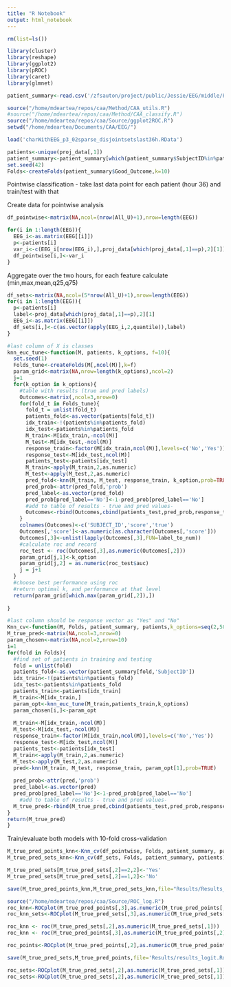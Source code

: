 ```yaml
---
title: "R Notebook"
output: html_notebook
---
```



```r
rm(list=ls())

library(cluster)
library(reshape)
library(ggplot2)
library(pROC)
library(caret)
library(glmnet)

patient_summary<-read.csv('/zfsauton/project/public/Jessie/EEG/middle/PatientSummary.csv')

source("/home/mdeartea/repos/caa/Method/CAA_utils.R")
#source("/home/mdeartea/repos/caa/Method/CAA_classify.R")
source("/home/mdeartea/repos/caa/Source/ggplot2ROC.R")
setwd("/home/mdeartea/Documents/CAA/EEG/")

load('charWithEEG_p3_02sparse_disjointsetslast36h.RData')
```


```r
patients<-unique(proj_data[,1])
patient_summary<-patient_summary[which(patient_summary$SubjectID%in%patients),]
set.seed(42)
Folds<-createFolds(patient_summary$Good_Outcome,k=10)
```

Pointwise classification - take last data point for each patient (hour 36) and train/test with that

Create data for pointwise analysis
```r

df_pointwise<-matrix(NA,ncol=(nrow(All_U)+1),nrow=length(EEG))

for(i in 1:length(EEG)){
  EEG_i<-as.matrix(EEG[[i]])
  p<-patients[i]
  var_i<-c(EEG_i[nrow(EEG_i),],proj_data[which(proj_data[,1]==p),2][1])
  df_pointwise[i,]<-var_i
}
```


Aggregate over the two hours, for each feature calculate (min,max,mean,q25,q75)

```r
df_sets<-matrix(NA,ncol=(5*nrow(All_U)+1),nrow=length(EEG))
for(i in 1:length(EEG)){
  p<-patients[i]
  label<-proj_data[which(proj_data[,1]==p),2][1]
  EEG_i<-as.matrix(EEG[[i]])
  df_sets[i,]<-c(as.vector(apply(EEG_i,2,quantile)),label)
}
```


```r
#last column of X is classes
knn_euc_tune<-function(M, patients, k_options, f=10){
  set.seed(1)
  Folds_tune<-createFolds(M[,ncol(M)],k=f)
  param_grid<-matrix(NA,nrow=length(k_options),ncol=2)
  j=1
  for(k_option in k_options){
    #table with results (true and pred labels)
    Outcomes<-matrix(,ncol=3,nrow=0)
    for(fold_t in Folds_tune){
      fold_t = unlist(fold_t)
      patients_fold<-as.vector(patients[fold_t])
      idx_train<-!(patients%in%patients_fold)
      idx_test<-patients%in%patients_fold
      M_train<-M[idx_train,-ncol(M)]
      M_test<-M[idx_test,-ncol(M)]
      response_train<-factor(M[idx_train,ncol(M)],levels=c('No','Yes'))
      response_test<-M[idx_test,ncol(M)]
      patients_test<-patients[idx_test]
      M_train<-apply(M_train,2,as.numeric)
      M_test<-apply(M_test,2,as.numeric)
      pred_fold<-knn(M_train, M_test, response_train, k_option,prob=TRUE)
      pred_prob<-attr(pred_fold,'prob')
      pred_label<-as.vector(pred_fold)
      pred_prob[pred_label=='No']<-1-pred_prob[pred_label=='No']
      #add to table of results - true and pred values-
      Outcomes<-rbind(Outcomes,cbind(patients_test,pred_prob,response_test))
    }
    colnames(Outcomes)<-c('SUBJECT_ID','score','true')
    Outcomes[,'score']<-as.numeric(as.character(Outcomes[,'score']))
    Outcomes[,3]<-unlist(lapply(Outcomes[,3],FUN=label_to_num))
    #calculate roc and record
    roc_test <- roc(Outcomes[,3],as.numeric(Outcomes[,2]))
    param_grid[j,1]<-k_option
    param_grid[j,2] = as.numeric(roc_test$auc)
    j = j+1
  }
  #choose best performance using roc
  #return optimal k, and performance at that level
  return(param_grid[which.max(param_grid[,2]),])
  
}
```



```r
#last column should be response vector as "Yes" and "No"
Knn_cv<-function(M, Folds, patient_summary, patients,k_options=seq(2,50,2)){
M_true_pred<-matrix(NA,ncol=3,nrow=0)
param_chosen<-matrix(NA,ncol=2,nrow=10)
i=1
for(fold in Folds){
  #find set of patients in training and testing 
  fold = unlist(fold)
  patients_fold<-as.vector(patient_summary[fold,'SubjectID'])
  idx_train<-!(patients%in%patients_fold)
  idx_test<-patients%in%patients_fold
  patients_train<-patients[idx_train]
  M_train<-M[idx_train,]
  param_opt<-knn_euc_tune(M_train,patients_train,k_options)
  param_chosen[i,]<-param_opt
  
  M_train<-M[idx_train,-ncol(M)]
  M_test<-M[idx_test,-ncol(M)]
  response_train<-factor(M[idx_train,ncol(M)],levels=c('No','Yes'))
  response_test<-M[idx_test,ncol(M)]
  patients_test<-patients[idx_test]
  M_train<-apply(M_train,2,as.numeric)
  M_test<-apply(M_test,2,as.numeric)
  pred<-knn(M_train, M_test, response_train, param_opt[1],prob=TRUE)
  
  pred_prob<-attr(pred,'prob')
  pred_label<-as.vector(pred)
  pred_prob[pred_label=='No']<-1-pred_prob[pred_label=='No']
    #add to table of results - true and pred values-
  M_true_pred<-rbind(M_true_pred,cbind(patients_test,pred_prob,response_test))
}
return(M_true_pred)
}

```




Train/evaluate both models with 10-fold cross-validation
```r
M_true_pred_points_knn<-Knn_cv(df_pointwise, Folds, patient_summary, patients)
M_true_pred_sets_knn<-Knn_cv(df_sets, Folds, patient_summary, patients)

M_true_pred_sets[M_true_pred_sets[,2]==2,2]<-'Yes'
M_true_pred_sets[M_true_pred_sets[,2]==1,2]<-'No'
```


```r
save(M_true_pred_points_knn,M_true_pred_sets_knn,file="Results/Results_knn.RData")
```


```r
source("/home/mdeartea/repos/caa/Source/ROC_log.R")
roc_knn<-ROCplot(M_true_pred_points[,3],as.numeric(M_true_pred_points[,2]),'images/roc/Logit/Knn_pts.jpg',targ_class='positive',color='purple',log=F)
roc_knn_sets<-ROCplot(M_true_pred_sets[,3],as.numeric(M_true_pred_sets[,2]),'images/roc/Logit/Knn_sets.jpg',targ_class='positive',color='purple',log=F)
```



```r
roc_knn <- roc(M_true_pred_sets[,2],as.numeric(M_true_pred_sets[,1]))
roc_knn <- roc(M_true_pred_points[,3],as.numeric(M_true_pred_points[,2]))
```


```r
roc_points<-ROCplot(M_true_pred_points[,2],as.numeric(M_true_pred_points[,1]),'images/roc/logit_points.jpg',targ_class='positive',log=FALSE)
```



```r
save(M_true_pred_sets,M_true_pred_points,file='Results/results_logit.Rdata')
```




```r
roc_sets<-ROCplot(M_true_pred_sets[,2],as.numeric(M_true_pred_sets[,1]),'images/roc/logit_set.jpg',targ_class='positive',log=FALSE)
roc_sets<-ROCplot(M_true_pred_sets[,2],as.numeric(M_true_pred_sets[,1]),'images/roc/logit_set_log.jpg',targ_class='positive',log=TRUE)
```
